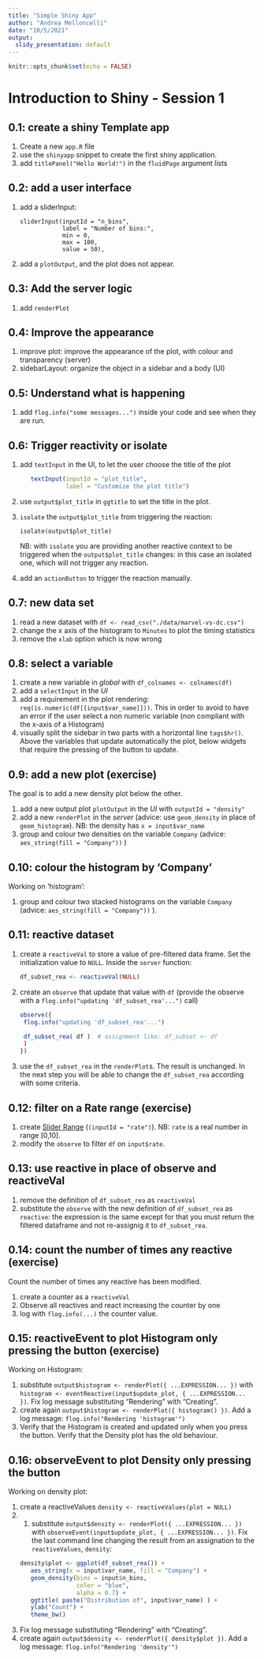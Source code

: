 ```yaml
---
title: "Simple Shiny App"
author: "Andrea Melloncelli"
date: "10/5/2021"
output:
  slidy_presentation: default
---
```


```r
knitr::opts_chunk$set(echo = FALSE)
```

<style>
slides > slide {
  overflow-x: auto !important;
  overflow-y: auto !important;
}
</style>

# Introduction to Shiny - Session 1

## 0.1: create a shiny Template app

1. Create a new `app.R` file
2. use the `shinyapp` snippet to create the first shiny application.
3. add `titlePanel("Hello World!")` in the `fluidPage` argument lists


## 0.2: add a user interface

1. add a sliderInput: 
   ```
   sliderInput(inputId = "n_bins",
               label = "Number of bins:",
               min = 0,
               max = 100,
               value = 50),
   ```
2. add a `plotOutput`, and the plot does not appear.


## 0.3: Add the server logic

1. add `renderPlot`


## 0.4: Improve the appearance 

1. improve plot: improve the appearance of the plot, with colour and transparency (server)
2. sidebarLayout: organize the object in a sidebar and a body (UI)


## 0.5: Understand what is happening 

<!-- beginning 2nd hour -->

1. add `flog.info("some messages...")` inside your code and see when they are run.

## 0.6: Trigger reactivity or isolate

1. add `textInput` in the UI, to let the user choose the title of the plot
   ```r
      textInput(inputId = "plot_title",
                label = "Customize the plot title")
  ```

2. use `output$plot_title` in `ggtitle` to set the title in the plot.

3. `isolate` the `output$plot_title` from triggering the reaction:

   ```
   isolate(output$plot_title)
   ```

   NB: with `isolate` you are providing another reactive context to be triggered when the `output$plot_title` changes: in this case an isolated one, which will not trigger any reaction.
   
4. add an `actionButton` to trigger the reaction manually.


## 0.7: new data set

1. read a new dataset with `df <- read_csv("./data/marvel-vs-dc.csv")`
2. change the x axis of the histogram to `Minutes` to plot the timing statistics
3. remove the `xlab` option which is now wrong


## 0.8: select a variable

1. create a new variable in *global* with `df_colnames <- colnames(df)`
2. add a `selectInput` in the *UI*
3. add a requirement in the plot rendering: `req(is.numeric(df[[input$var_name]]))`. This in order to avoid to have an error if the user select a non numeric variable (non compliant with the x-axis of a Histogram)
4. visually split the sidebar in two parts with a horizontal line `tags$hr()`. Above the variables that update automatically the plot, below widgets that require the pressing of the button to update.


## 0.9: add a new plot (exercise)

The goal is to add a new density plot below the other.

1. add a new output plot `plotOutput` in the *UI* with `outputId = "density"`
2. add a new `renderPlot` in the *server* (advice: use `geom_density` in place of `geom_histogram`).
   NB: the density has `x = input$var_name`
3. group and colour two densities on the variable `Company` (advice: `aes_string(fill = "Company"))` )


## 0.10: colour the histogram by 'Company'

Working on 'histogram':

1. group and colour two stacked histograms on the variable `Company` (advice: `aes_string(fill = "Company"))` ). 




## 0.11: reactive dataset

1. create a `reactiveVal` to store a value of pre-filtered data frame. Set the initialization value to `NULL`. Inside the `server` function:
   ```r
   df_subset_rea <- reactiveVal(NULL)
   ```
2. create an `observe` that update that value with `df` (provide the observe with a `flog.info("updating 'df_subset_rea'...")` call)
   ```r
   observe({
    flog.info("updating 'df_subset_rea'...")

    df_subset_rea( df )  # assignment like: df_subset <- df
    )
   })
   ```
3. use the `df_subset_rea` in the `renderPlot`s. The result is unchanged. In the next step you will be able to change the `df_subset_rea` according with some criteria.


## 0.12: filter on a Rate range (exercise)

1. create [Slider Range](https://shiny.rstudio.com/gallery/widget-gallery.html) (`(inputId = "rate")`). NB: `rate` is a real number in range [0,10].
2. modify the `observe` to filter `df` on  `input$rate`.


## 0.13: use reactive in place of observe and reactiveVal

1. remove the definition of `df_subset_rea` as `reactiveVal`
2. substitute the `observe` with the new definition of `df_subset_rea` as `reactive`: the expression is the same except for that you must return the filtered dataframe and not re-assignig it to `df_subset_rea`.


## 0.14: count the number of times any reactive (exercise)

Count the number of times any reactive has been modified.

1. create a counter as a `reactiveVal`
2. Observe all reactives and react increasing the counter by one
3. log with `flog.info(...)` the counter value.


## 0.15: reactiveEvent to plot Histogram only pressing the button (exercise)

Working on Histogram:

1. substitute `output$histogram <- renderPlot({ ...EXPRESSION... })` with `histogram <- eventReactive(input$update_plot, { ...EXPRESSION... })`. Fix log message substituting "Rendering" with "Creating".
2. create again `output$histogram <- renderPlot({ histogram() })`. Add a log message: `flog.info("Rendering 'histogram'")`
3. Verify that the Histogram is created and updated only when you press the button. Verify that the Density plot has the old behaviour.


## 0.16: observeEvent to plot Density only pressing the button

Working on density plot:

1. create a reactiveValues `density <- reactiveValues(plot = NULL)`
2. 1. substitute `output$density <- renderPlot({ ...EXPRESSION... })` with `observeEvent(input$update_plot, { ...EXPRESSION... })`. Fix the last command line changing the result from an assignation to the `reactiveValues`, `density`:
   ```r
   density$plot <- ggplot(df_subset_rea()) +
      aes_string(x = input$var_name, fill = "Company") +
      geom_density(bins = input$n_bins,
                   color = "blue",
                   alpha = 0.7) +
      ggtitle( paste("Distribution of", input$var_name) ) +
      ylab("Count") +
      theme_bw()
   ```
3. Fix log message substituting "Rendering" with "Creating".
4. create again `output$density <- renderPlot({ density$plot })`. Add a log message: `flog.info("Rendering 'density'")`


